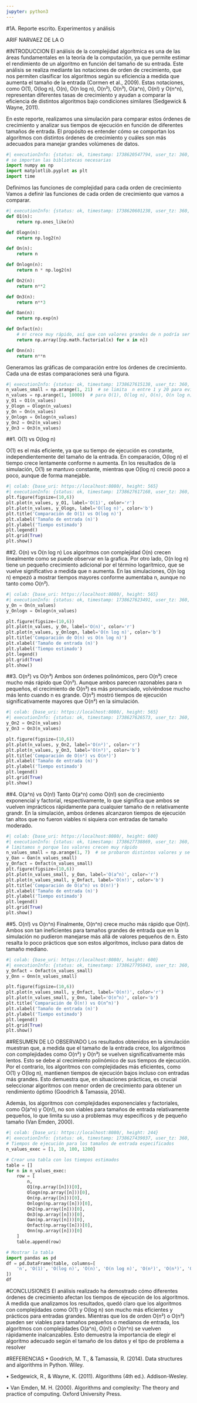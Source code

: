 ```yaml
---
jupyter: python3
---
```


#1A. Reporte escrito. Experimentos y análisis

ARIF NARVAEZ DE LA O

#INTRODUCCION
El análisis de la complejidad algorítmica es una de las áreas fundamentales en la teoría de la computación, ya que permite estimar el rendimiento de un algoritmo en función del tamaño de su entrada. Este análisis se realiza mediante las notaciones de orden de crecimiento, que nos permiten clasificar los algoritmos según su eficiencia a medida que aumenta el tamaño de la entrada (Cormen et al., 2009). Estas notaciones, como O(1), O(log n), O(n), O(n log n), O(n²), O(n³), O(a^n), O(n!) y O(n^n), representan diferentes tasas de crecimiento y ayudan a comparar la eficiencia de distintos algoritmos bajo condiciones similares (Sedgewick & Wayne, 2011).

En este reporte, realizamos una simulación para comparar estos órdenes de crecimiento y analizar sus tiempos de ejecución en función de diferentes tamaños de entrada. El propósito es entender cómo se comportan los algoritmos con distintos órdenes de crecimiento y cuáles son más adecuados para manejar grandes volúmenes de datos.

```python
#| executionInfo: {status: ok, timestamp: 1738620547794, user_tz: 360, elapsed: 180, user: {displayName: Arif Narváez de la O, userId: '03142251254644870757'}}
# se importan las bibliotecas necesarias
import numpy as np
import matplotlib.pyplot as plt
import time
```

Definimos las funciones de complejidad para cada orden de crecimiento
Vamos a definir las funciones de cada orden de crecimiento que vamos a comparar.

```python
#| executionInfo: {status: ok, timestamp: 1738620601238, user_tz: 360, elapsed: 184, user: {displayName: Arif Narváez de la O, userId: '03142251254644870757'}}
def O1(n):
    return np.ones_like(n)

def Ologn(n):
    return np.log2(n)

def On(n):
    return n

def Onlogn(n):
    return n * np.log2(n)

def On2(n):
    return n**2

def On3(n):
    return n**3

def Oan(n):
    return np.exp(n)

def Onfact(n):
    # n! crece muy rápido, así que con valores grandes de n podría ser inabordable.
    return np.array([np.math.factorial(x) for x in n])

def Onn(n):
    return n**n
```

Generamos las gráficas de comparación entre los órdenes de crecimiento. Cada una de estas comparaciones será una figura.

```python
#| executionInfo: {status: ok, timestamp: 1738627615138, user_tz: 360, elapsed: 155, user: {displayName: Arif Narváez de la O, userId: '03142251254644870757'}}
n_values_small = np.arange(1, 21)  # se limita  n entre 1 y 20 para evitar numeros muy grandes
n_values = np.arange(1, 10000)  # para O(1), O(log n), O(n), O(n log n), O(n²), O(n³)
y_O1 = O1(n_values)
y_Ologn = Ologn(n_values)
y_On = On(n_values)
y_Onlogn = Onlogn(n_values)
y_On2 = On2(n_values)
y_On3 = On3(n_values)
```

##1. O(1) vs O(log n)

O(1) es el más eficiente, ya que su tiempo de ejecución es constante, independientemente del tamaño de la entrada. En comparación, O(log n) el tiempo crece lentamente conforme n aumenta. En los resultados de la simulación, O(1) se mantuvo constante, mientras que O(log n) creció poco a poco, aunque de forma manejable.

```python
#| colab: {base_uri: https://localhost:8080/, height: 565}
#| executionInfo: {status: ok, timestamp: 1738627617168, user_tz: 360, elapsed: 401, user: {displayName: Arif Narváez de la O, userId: '03142251254644870757'}}
plt.figure(figsize=(10,6))
plt.plot(n_values, y_O1, label='O(1)', color='r')
plt.plot(n_values, y_Ologn, label='O(log n)', color='b')
plt.title('Comparación de O(1) vs O(log n)')
plt.xlabel('Tamaño de entrada (n)')
plt.ylabel('Tiempo estimado')
plt.legend()
plt.grid(True)
plt.show()
```

##2. O(n) vs O(n log n)
Los algoritmos con complejidad O(n) crecen linealmente como se puede observar en la grafica. Por otro lado, O(n log n) tiene un pequeño crecimiento adicional por el término logarítmico, que se vuelve significativo a medida que n aumenta. En las simulaciones, O(n log n) empezó a mostrar tiempos mayores conforme aumentaba n, aunque no tanto como O(n²).

```python
#| colab: {base_uri: https://localhost:8080/, height: 565}
#| executionInfo: {status: ok, timestamp: 1738627623491, user_tz: 360, elapsed: 338, user: {displayName: Arif Narváez de la O, userId: '03142251254644870757'}}
y_On = On(n_values)
y_Onlogn = Onlogn(n_values)

plt.figure(figsize=(10,6))
plt.plot(n_values, y_On, label='O(n)', color='r')
plt.plot(n_values, y_Onlogn, label='O(n log n)', color='b')
plt.title('Comparación de O(n) vs O(n log n)')
plt.xlabel('Tamaño de entrada (n)')
plt.ylabel('Tiempo estimado')
plt.legend()
plt.grid(True)
plt.show()
```

##3. O(n²) vs O(n³)
Ambos son órdenes polinómicos, pero O(n³) crece mucho más rápido que O(n²). Aunque ambos parecen razonables para n pequeños, el crecimiento de O(n³) es más pronunciado, volviéndose mucho más lento cuando n es grande. O(n³) mostró tiempos de ejecución significativamente mayores que O(n²) en la simulación.

```python
#| colab: {base_uri: https://localhost:8080/, height: 565}
#| executionInfo: {status: ok, timestamp: 1738627626573, user_tz: 360, elapsed: 331, user: {displayName: Arif Narváez de la O, userId: '03142251254644870757'}}
y_On2 = On2(n_values)
y_On3 = On3(n_values)

plt.figure(figsize=(10,6))
plt.plot(n_values, y_On2, label='O(n²)', color='r')
plt.plot(n_values, y_On3, label='O(n³)', color='b')
plt.title('Comparación de O(n²) vs O(n³)')
plt.xlabel('Tamaño de entrada (n)')
plt.ylabel('Tiempo estimado')
plt.legend()
plt.grid(True)
plt.show()
```

##4. O(a^n) vs O(n!)
Tanto O(a^n) como O(n!) son de crecimiento exponencial y factorial, respectivamente, lo que significa que ambos se vuelven imprácticos rápidamente para cualquier tamaño de n relativamente grandr. En la simulación, ambos órdenes alcanzaron tiempos de ejecución tan altos que no fueron viables ni siquiera con entradas de tamaño moderado.

```python
#| colab: {base_uri: https://localhost:8080/, height: 600}
#| executionInfo: {status: ok, timestamp: 1738627738869, user_tz: 360, elapsed: 674, user: {displayName: Arif Narváez de la O, userId: '03142251254644870757'}}
# limitamos n porque los valores crecen muy rápido
n_values_small = np.arange(1, 7)  # se probaron distintos valores y se considera que en el 7 se aprecia mejor el cambio del incremento entre las funciones
y_Oan = Oan(n_values_small)
y_Onfact = Onfact(n_values_small)
plt.figure(figsize=(10,6))
plt.plot(n_values_small, y_Oan, label='O(a^n)', color='r')
plt.plot(n_values_small, y_Onfact, label='O(n!)', color='b')
plt.title('Comparación de O(a^n) vs O(n!)')
plt.xlabel('Tamaño de entrada (n)')
plt.ylabel('Tiempo estimado')
plt.legend()
plt.grid(True)
plt.show()
```

##5. O(n!) vs O(n^n)
Finalmente, O(n^n) crece mucho más rápido que O(n!). Ambos son tan ineficientes para tamaños grandes de entrada que en la simulación no pudieron manejarse más allá de valores pequeños de n. Esto resalta lo poco prácticos que son estos algoritmos, incluso para datos de tamaño mediano.

```python
#| colab: {base_uri: https://localhost:8080/, height: 600}
#| executionInfo: {status: ok, timestamp: 1738627795843, user_tz: 360, elapsed: 355, user: {displayName: Arif Narváez de la O, userId: '03142251254644870757'}}
y_Onfact = Onfact(n_values_small)
y_Onn = Onn(n_values_small)

plt.figure(figsize=(10,6))
plt.plot(n_values_small, y_Onfact, label='O(n!)', color='r')
plt.plot(n_values_small, y_Onn, label='O(n^n)', color='b')
plt.title('Comparación de O(n!) vs O(n^n)')
plt.xlabel('Tamaño de entrada (n)')
plt.ylabel('Tiempo estimado')
plt.legend()
plt.grid(True)
plt.show()
```

##RESUMEN DE LO OBSERVADO
Los resultados obtenidos en la simulación muestran que, a medida que el tamaño de la entrada crece, los algoritmos con complejidades como O(n²) y O(n³) se vuelven significativamente más lentos. Esto se debe al crecimiento polinómico de sus tiempos de ejecución. Por el contrario, los algoritmos con complejidades más eficientes, como O(1) y O(log n), mantienen tiempos de ejecución bajos incluso con entradas más grandes. Esto demuestra que, en situaciones prácticas, es crucial seleccionar algoritmos con menor orden de crecimiento para obtener un rendimiento óptimo (Goodrich & Tamassia, 2014).

Además, los algoritmos con complejidades exponenciales y factoriales, como O(a^n) y O(n!), no son viables para tamaños de entrada relativamente pequeños, lo que limita su uso a problemas muy específicos y de pequeño tamaño (Van Emden, 2000).

```python
#| colab: {base_uri: https://localhost:8080/, height: 244}
#| executionInfo: {status: ok, timestamp: 1738627439037, user_tz: 360, elapsed: 138, user: {displayName: Arif Narváez de la O, userId: '03142251254644870757'}}
# Tiempos de ejecución para los tamaños de entrada especificados
n_values_exec = [1, 10, 100, 1200]

# Crear una tabla con los tiempos estimados
table = []
for n in n_values_exec:
    row = [
        n,
        O1(np.array([n]))[0],
        Ologn(np.array([n]))[0],
        On(np.array([n]))[0],
        Onlogn(np.array([n]))[0],
        On2(np.array([n]))[0],
        On3(np.array([n]))[0],
        Oan(np.array([n]))[0],
        Onfact(np.array([n]))[0],
        Onn(np.array([n]))[0]
    ]
    table.append(row)

# Mostrar la tabla
import pandas as pd
df = pd.DataFrame(table, columns=[
    'n', 'O(1)', 'O(log n)', 'O(n)', 'O(n log n)', 'O(n²)', 'O(n³)', 'O(a^n)', 'O(n!)', 'O(n^n)'
])
df
```

#CONCLUSIONES
El análisis realizado ha demostrado cómo diferentes órdenes de crecimiento afectan los tiempos de ejecución de los algoritmos. A medida que analizamos los resultados, quedó claro que los algoritmos con complejidades como O(1) y O(log n) son mucho más eficientes y prácticos para entradas grandes. Mientras que los de orden O(n²) o O(n³) pueden ser viables para tamaños pequeños o medianos de entrada, los algoritmos con complejidades O(a^n), O(n!) o O(n^n) se vuelven rápidamente inalcanzables. Esto demuestra la importancia de elegir el algoritmo adecuado según el tamaño de los datos y el tipo de problema a resolver

#REFERENCIAS
•  Goodrich, M. T., & Tamassia, R. (2014). Data structures and algorithms in Python. Wiley.

•  Sedgewick, R., & Wayne, K. (2011). Algorithms (4th ed.). Addison-Wesley.

•  Van Emden, M. H. (2000). Algorithms and complexity: The theory and practice of computing. Oxford University Press.

